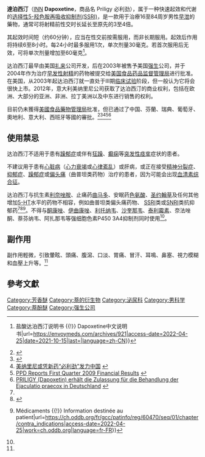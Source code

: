 {{medical}}
{{Drugbox
| IUPAC_name = (''S'')-''N,N''-Dimethyl-3-(naphthalen-1-yloxy)-1-phenylpropan-1-amine
| image = Dapoxetine-2D-skeletal.png

<!--Clinical data-->
| tradename = Kutub, Priligy, Duratia, Pentenal-30, Sustinex, Lejam, Dumax
| Drugs.com = {{drugs.com|international|dapoxetine}} westoxetin 30 mg
| pregnancy_AU = <!-- A / B1 / B2 / B3 / C / D / X -->
| pregnancy_US = <!-- A / B            / C / D / X -->
| legal_AU = <!-- Unscheduled / S2 / S3 / S4 / S5 / S6 / S7 / S8 / S9 -->
| legal_CA = <!--             / Schedule I, II, III, IV, V, VI, VII, VIII -->
| legal_UK = <!-- GSL         / P       / POM / CD / Class A, B, C -->
| legal_US = <!-- OTC                   / Rx-only  / Schedule I, II, III, IV, V -->
| legal_status = Rx-only
| routes_of_administration = Oral

<!--Pharmacokinetic data-->
| elimination_half-life = 1.5–1.6 h

<!--Identifiers-->
| IUPHAR_ligand = 7901
| CAS_number = 119356-77-3
| CAS_number2 = 129938-20-1
| CAS_number2_comment = HCl salt
| ATC_prefix = G04
| ATC_suffix = BX14
| PubChem = 71353
| ChemSpiderID = 64453
| UNII_Ref = {{fdacite|correct|FDA}}
| UNII = GB2433A4M3
| ChEMBL = 2106574
| KEGG = D03649
| DrugBank = DB04884

<!--Chemical data-->
| chemical_formula =  
| C=21 | H=23 | N=1 | O=1
| molecular_weight = 305.413 g/mol
| smiles = CN(C)[C@H](C1=CC=CC=C1)CCOC2=CC=CC3=C2C=CC=C3
| StdInChI = 1S/C21H23NO/c1-22(2)20(18-10-4-3-5-11-18)15-16-23-21-14-8-12-17-9-6-7-13-19(17)21/h3-14,20H,15-16H2,1-2H3/t20-/m0/s1
| StdInChIKey = USRHYDPUVLEVMC-FQEVSTJZSA-N
}}
'''達泊西汀'''（[[International_Nonproprietary_Name|INN]] '''Dapoxetine'''，商品名 Priligy 必利劲），属于一种快速起效和代谢的[[选择性5-羟色胺再摄取抑制剂|选择性5-羟色胺再吸收抑制剂(SSRI)]]，是一款用于治療16至84周岁男性[[早泄|早泄]]的藥物，通常可将射精前性交时长延长至原先的3至4倍。

其起效时间短（约60分钟），应当在性交前按需服用，而非长期服用。起效后作用将持续6至8小时。每24小时最多服用1次，单次剂量30毫克。若首次服用后无效，可将单次剂量增加至60毫克<ref name=":0">{{Cite web|title=必利劲说明书 {{!}} 盐酸达泊西汀说明书 {{!}} Dapoxetine中文说明书|url=https://envoymeds.com/archives/921|access-date=2022-04-25|date=2021-10-15|last=|language=zh-CN}}</ref>。

达泊西汀最早由美国[[礼来|礼来]]公司开发，后在2003年被售予美国[[强生|强生]]公司，并于2004年作为治疗[[早发性射精|早发性射精]]的药物被提交给[[美国食品药品监督管理局|美国食品药品监督管理局]]进行批准。在美国，从2003年起达泊西汀就一直处于III期[[临床试验|临床试验]]阶段，但一般认为它将会很快上市。2012年，意大利美纳里尼公司获取了达泊西汀的商业权利，包括在欧洲、大部分的亚洲、非洲、拉丁美洲以及中东进行销售的权利。

目前仍未獲得[[美國食品藥物管理局|美國食品藥物管理局]]批准，但已通过了中国、芬蘭、瑞典、葡萄牙、奧地利、意大利、西班牙等國的審批。<ref name="sina1">{{Cite web |url=http://news.sina.com.hk/cgi-bin/nw/show.cgi/2/1/1/1500018/1.html |title=全球首創新藥阻早泄 |access-date=2010-05-03 |archive-url=https://web.archive.org/web/20100430193117/http://news.sina.com.hk/cgi-bin/nw/show.cgi/2/1/1/1500018/1.html |archive-date=2010-04-30 |dead-url=yes }}</ref><ref>{{Cite web |url=http://scitech.people.com.cn/n/2014/0109/c1057-24063735.html |title=达泊西汀获中国国家食品药品监督管理总局（CFDA）批准进口 |access-date=2014-03-25 |archive-date=2016-03-04 |archive-url=https://web.archive.org/web/20160304092657/http://scitech.people.com.cn/n/2014/0109/c1057-24063735.html |dead-url=no }}</ref><ref>[http://luxury.ce.cn/hydt/cygc/201403/03/t20140303_1437387.shtml 美纳里尼或凭新药“必利劲”发力中国] {{webarchive|url=https://web.archive.org/web/20140313115329/http://luxury.ce.cn/hydt/cygc/201403/03/t20140303_1437387.shtml |date=2014-03-13 }}</ref><ref>[http://www.stockhouse.com/News/USReleasesDetail.aspx?n=7284274 PPD Reports First Quarter 2009 Financial Results] {{webarchive|url=https://web.archive.org/web/20110612150550/http://www.stockhouse.com/News/USReleasesDetail.aspx?n=7284274 |date=2011-06-12 }}</ref><ref>[http://www.presseecho.de/vermischtes/NA3731393429.htm PRILIGY (Dapoxetin) erhält die Zulassung für die Behandlung der Ejaculatio praecox in Deutschland] {{webarchive|url=https://web.archive.org/web/20090520184022/http://www.presseecho.de/vermischtes/NA3731393429.htm |date=2009-05-20 }}</ref>

== 使用禁忌 ==
达泊西汀不适用于患有[[雙相情緒障礙症|躁郁症]]或伴有[[狂躁|狂躁]]、[[癫痫|癫痫]]等[[驚厥|突发性痉挛]]症状的患者。

不建议用于患有[[心脏病|心脏病]]（[[心臟衰竭|心力衰竭]]或[[心律不整|心律紊乱]]）或肝病，或正在接受[[精神分裂症|精神分裂症]]、[[情緒障礙症|抑郁症]]、[[雙相情緒障礙症|躁郁症]]或[[偏頭痛|偏头痛]]（曲普坦类药物）治疗的患者，因为可能会出现[[血清素综合症|血清素综合征]]。

达泊西汀与抗生素[[利奈唑胺|利奈唑胺]]、止痛药[[曲马多|曲马多]]、安眠药[[色氨酸|色氨酸]]、[[貫葉連翹|圣约翰草]]及任何其他增加[[血清素|5-HT]]水平的药物不相容，例如曲普坦类偏头痛药物、 [[选择性5-羟色胺再摄取抑制剂|SSRI]]类或[[5-羟色胺和去甲肾上腺素再摄取抑制剂|SNRI]]类抗抑郁药<ref name=":0" /><ref>{{Cite web|title=Notice patient - PRILIGY 30 mg, comprimé pelliculé - Base de données publique des médicaments|url=https://base-donnees-publique.medicaments.gouv.fr/affichageDoc.php?specid=67084087&typedoc=N|access-date=2022-04-25|work=base-donnees-publique.medicaments.gouv.fr|language=fr-FR}}</ref><ref>{{Cite web|title=ODDB.org: Open Drug Database {{!}} Médicaments {{!}} Information destinée au patient|url=https://ch.oddb.org/fr/gcc/patinfo/reg/60470/seq/01/chapter/contra_indications|access-date=2022-04-25|work=ch.oddb.org|language=fr-FR}}</ref>。不得与[[酮康唑|酮康唑]]、[[伊曲康唑|伊曲康唑]]、[[利托那韋|利托纳韦]]、[[沙奎那維|沙奎那韦]]、[[泰妙菌素|泰利霉素]]、奈法唑酮、萘芬纳韦、阿扎那韦等强细胞色素P450 3A4抑制剂同时使用<ref name=":0" />。

==副作用==
副作用輕微，引致暈眩、頭痛、腹瀉、口淡、胃痛、冒汗、耳鳴、鼻塞、視力模糊和血壓上升等。<ref name="sina1"/>

==參考文獻==
{{reflist}}

[[Category:芳香醚|Category:芳香醚]]
[[Category:萘的衍生物|Category:萘的衍生物]]
[[Category:泌尿科|Category:泌尿科]]
[[Category:男科学|Category:男科学]]
[[Category:萘酚醚|Category:萘酚醚]]
[[Category:强生公司|Category:强生公司]]